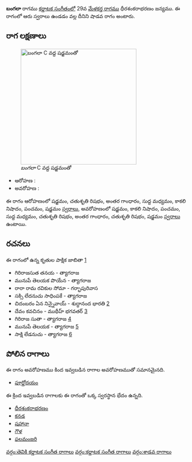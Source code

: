{{Infobox ragam
	| name          	= బంగలా
	| synonym	    	= 
	| mela          	= 
	| chakra        	= 
	| janaka        	= 
	| type          	= శాడవ
	| arohanam      	= {{svaraC|S|R2|G3|M1|N3|P|S'}} 
	| avarohanam    	= {{svaraC|S'|N3|P|M1|R2|G3|R2|S}}
	| jeeva         	=
	| chhaya        	=
	| nyasa         	=
	| vishesha      	= 
	| equivalent  		= 
}}
{{కర్ణాటక సంగీత రాగాలు}}
'''బంగలా''' రాగము [[కర్ణాటక సంగీతం]]లో 29వ [[మేళకర్త రాగము]] ధీరశంకరాభరణం జన్యము.  ఈ రాగంలో ఆరు స్వరాలు ఉండడం వల్ల దీనిని షాడవ రాగం అంటారు.


==రాగ లక్షణాలు==
[[Image:bangala_kb2wiki.png|thumb|right|316px|''బంగలా'' C వద్ద షడ్జమంతో]]

* ఆరోహణ : {{svaraC|S|R2|G3|M1|N3|P|S'}} 
* అవరోహణ : {{svaraC|S'|N3|P|M1|R2|G3|R2|S}}

ఈ రాగం ఆరోహణంలో షడ్జమం, చతుశృతి రిషభం, అంతర గాంధారం, సుద్ద మధ్యమం, కాకలి  నిషాదం, పంచమం, షడ్జమం [[స్వరాలు]], అవరోహణంలో షడ్జమం, కాకలి  నిషాదం, పంచమం, సుద్ద మధ్యమం, చతుశృతి రిషభం, అంతర గాంధారం, చతుశృతి రిషభం, షడ్జమం [[స్వరాలు]] ఉంటాయి.

==రచనలు==
ఈ రాగంలో ఉన్న కృతుల పాక్షిక జాబితా [https://github.com/ssrihari/ragavardhini/blob/master/ragas/kritis.psv]
* గిరిరాజసుత తనయ - త్యాగరాజ
* మునుపే తెలయక పొయేన - త్యాగరాజ
* రారా రామ రవికుల సోమా - గర్భాపురివాస
* సక్సి లేదనుచు సాధింపకే - త్యాగరాజ
* చిదంబరం ఏన నిన్నైవాయ్ - శుద్ధానంద  భారతి [http://www.karnatik.com/c1636.shtml]
* దేవం కవచినం - ముథీహ్ భగవతర్ [http://www.karnatik.com/c1929.shtml]
* గిరిరాజ సుతా - త్యాగరాజ [http://www.karnatik.com/c2340.shtml]
* మునుపే తెలయక - త్యాగరాజ [http://www.karnatik.com/c2570.shtml]
* సాక్షి లేడనుచు - త్యాగరాజ [http://www.karnatik.com/c2798.shtml]




==పోలిన రాగాలు==
ఈ రాగం అవరోహణము కింద ఇవ్వబడిన రాగాల అవరోహణముతో సమానమైనది.
* [[పూర్ణోదయం]]

ఈ క్రింద ఇవ్వబడిన రాగాలకు ఈ రాగంతో ఒక్క స్వరస్థాన భేదం ఉన్నది.
* [[ధీరశంకరాభరణం]]
* [[కనడ]]
* [[షహానా]]
* [[గౌళ]]
* [[ఫలమంజరి]]



[[వర్గం:తెవికి కర్ణాటక సంగీత రాగాలు]]
[[వర్గం:కర్ణాటక సంగీత రాగాలు]]
[[వర్గం:శాడవ రాగాలు]]